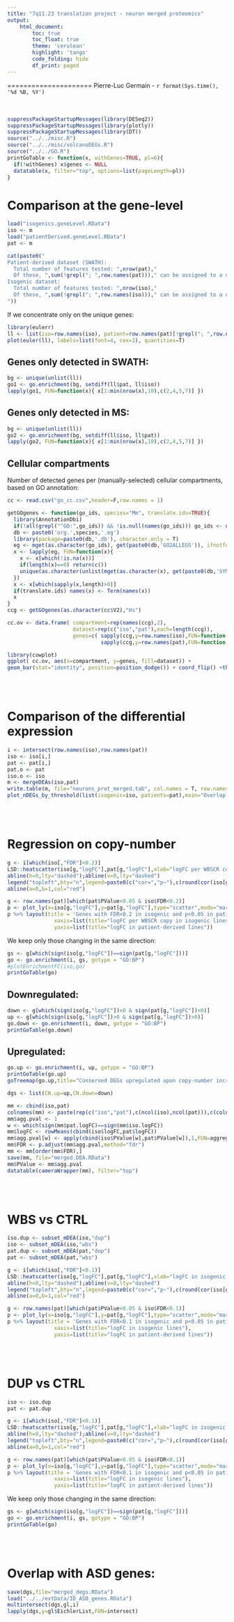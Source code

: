 ```yaml
---
title: "7q11.23 translation project - neuron merged proteomics"
output:
    html_document:
        toc: true
        toc_float: true
        theme: 'cerulean'
        highlight: 'tango'
        code_folding: hide
        df_print: paged
---
```


<style>
  .main-container {
    max-width: 1500px !important;
  }
</style>

=====================
Pierre-Luc Germain - `r format(Sys.time(), '%d %B, %Y')`
<br><br><br>



```r
suppressPackageStartupMessages(library(DESeq2))
suppressPackageStartupMessages(library(plotly))
suppressPackageStartupMessages(library(DT))
source("../../misc.R")
source("../../misc/volcanoDEGs.R")
source("../../GO.R")
printGoTable <- function(x, withGenes=TRUE, pl=6){
  if(!withGenes) x$genes <- NULL
  datatable(x, filter="top", options=list(pageLength=pl))
}
```

# Comparison at the gene-level

```r
load("isogenics.geneLevel.RData")
iso <- m
load("patientDerived.geneLevel.RData")
pat <- m

cat(paste0("
Patient-derived dataset (SWATH):
  Total number of features tested: ",nrow(pat),"
  Of these, ",sum(!grepl("; ",row.names(pat)))," can be assigned to a unique gene.
Isogenic dataset:
  Total number of features tested: ",nrow(iso),"
  Of these, ",sum(!grepl("; ",row.names(iso)))," can be assigned to a unique gene.
"))
```

If we concentrate only on the unique genes:

```r
library(eulerr)
ll <- list(iso=row.names(iso), patient=row.names(pat)[!grepl("; ",row.names(pat))])
plot(euler(ll), labels=list(font=4, cex=2), quantities=T)
```

## Genes only detected in SWATH:
```r
bg <- unique(unlist(ll))
go1 <- go.enrichment(bg, setdiff(ll$pat, ll$iso))
lapply(go1, FUN=function(x){ x[1:min(nrow(x),10),c(2,4,5,7)] })
```

## Genes only detected in MS:
```r
bg <- unique(unlist(ll))
go2 <- go.enrichment(bg, setdiff(ll$iso, ll$pat))
lapply(go2, FUN=function(x){ x[1:min(nrow(x),10),c(2,4,5,7)] })
```

## Cellular compartments

Number of detected genes per (manually-selected) cellular compartments, based on GO annotation:

```r
cc <- read.csv("go_cc.csv",header=F,row.names = 1)

getGOgenes <- function(go_ids, species="Mm", translate.ids=TRUE){
  library(AnnotationDbi)
  if(!all(grepl("^GO:",go_ids)) && !is.null(names(go_ids))) go_ids <- names(go_ids)
  db <- paste0('org.',species,'.eg')
  library(package=paste0(db,'.db'), character.only = T)
  eg <- mget(as.character(go_ids), get(paste0(db,'GO2ALLEGS')), ifnotfound=NA)
  x <- lapply(eg, FUN=function(x){ 
    x <- x[which(!is.na(x))]
    if(length(x)==0) return(c())
    unique(as.character(unlist(mget(as.character(x), get(paste0(db,'SYMBOL'))))))
  })
  x <- x[which(sapply(x,length)>0)]
  if(translate.ids) names(x) <- Term(names(x))
  x
}
ccg <- getGOgenes(as.character(cc$V2),"Hs")

cc.ov <- data.frame( compartment=rep(names(ccg),2),
                     dataset=rep(c("iso","pat"),each=length(ccg)),
                     genes=c( sapply(ccg,y=row.names(iso),FUN=function(x,y){ length(intersect(x,y)) }),
                              sapply(ccg,y=row.names(pat),FUN=function(x,y){ length(intersect(x,y)) }) ) )

library(cowplot)
ggplot( cc.ov, aes(x=compartment, y=genes, fill=dataset)) +
geom_bar(stat="identity", position=position_dodge()) + coord_flip() +theme_cowplot()
```

<br/><br/>

# Comparison of the differential expression

```r
i <- intersect(row.names(iso),row.names(pat))
iso <- iso[i,]
pat <- pat[i,]
pat.o <- pat
iso.o <- iso
m <- mergeDEAs(iso,pat)
write.table(m, file="neurons_prot_merged.tab", col.names = T, row.names = T, sep="\t", quote=F)
plot_nDEGs_by_threshold(list(isogenic=iso, patients=pat),main="Overlap of DEGs - regression on copy-number")
```

<br/><br/>

# Regression on copy-number
```r
g <- i[which(iso[,"FDR"]<0.2)]
LSD::heatscatter(iso[g,"logFC"],pat[g,"logFC"],xlab="logFC per WBSCR copy in isogenic lines", ylab="logFC in patient-derived lines", main="FDR<0.2 in isogenic regression on copynumber")
abline(h=0,lty="dashed");abline(v=0,lty="dashed") 
legend("topleft",bty="n",legend=paste0(c("cor=","p~"),c(round(cor(iso[g,"logFC"],pat[g,"logFC"]),2),format(cor.test(iso[g,"logFC"],pat[g,"logFC"])$p.value,digits=2))))
abline(a=0,b=1,col="red")
```

```r
g <- row.names(pat)[which(pat$PValue<0.05 & iso$FDR<0.2)]
p <- plot_ly(x=iso[g,"logFC"],y=pat[g,"logFC"],type="scatter",mode="markers",hoverinfo="text",hovertext=g)
p %>% layout(title = 'Genes with FDR<0.2 in isogenic and p<0.05 in patient-derived lines', 
               xaxis=list(title="logFC per WBSCR copy in isogenic lines"),
               yaxis=list(title="logFC in patient-derived lines"))
```

We keep only those changing in the same direction:

```r
gs <- g[which(sign(iso[g,"logFC"])==sign(pat[g,"logFC"]))]
go <- go.enrichment(i, gs, gotype = "GO:BP")
#plotEnrichmentFC(iso,go)
printGoTable(go)
```

## Downregulated:

```r
down <- g[which(sign(iso[g,"logFC"])<0 & sign(pat[g,"logFC"])<0)]
up <- g[which(sign(iso[g,"logFC"])>0 & sign(pat[g,"logFC"])>0)]
go.down <- go.enrichment(i, down, gotype = "GO:BP")
printGoTable(go.down)
```

## Upregulated:

```r
go.up <- go.enrichment(i, up, gotype = "GO:BP")
printGoTable(go.up)
goTreemap(go.up,title="Conserved DEGs upregulated upon copy-number increase")
```

```r
dgs <- list(CN.up=up,CN.down=down)

mm <- cbind(iso,pat)
colnames(mm) <- paste(rep(c("iso","pat"),c(ncol(iso),ncol(pat))),c(colnames(iso),colnames(pat)),sep=".")
mm$agg.pval <- 1
w <- which(sign(mm$pat.logFC)==sign(mm$iso.logFC))
mm$logFC <- rowMeans(cbind(iso$logFC,pat$logFC))
mm$agg.pval[w] <- apply(cbind(iso$PValue[w],pat$PValue[w]),1,FUN=aggregation::fisher)
mm$FDR <- p.adjust(mm$agg.pval,method="fdr")
mm <- mm[order(mm$FDR),]
save(mm, file="merged.DEA.RData")
mm$PValue <- mm$agg.pval
datatable(cameraWrapper(mm), filter="top")
```

<br/><br/>

# WBS vs CTRL

```r
iso.dup <- subset_mDEA(iso,"dup")
iso <- subset_mDEA(iso,"wbs")
pat.dup <- subset_mDEA(pat,"dup")
pat <- subset_mDEA(pat,"wbs")
```

```r
g <- i[which(iso[,"FDR"]<0.1)]
LSD::heatscatter(iso[g,"logFC"],pat[g,"logFC"],xlab="logFC in isogenic lines", ylab="logFC in patient-derived lines", main="DEGs in isogenic - WBS vs CTRL")
abline(h=0,lty="dashed");abline(v=0,lty="dashed") 
legend("topleft",bty="n",legend=paste0(c("cor=","p~"),c(round(cor(iso[g,"logFC"],pat[g,"logFC"]),2),format(cor.test(iso[g,"logFC"],pat[g,"logFC"])$p.value,digits=2))))
abline(a=0,b=1,col="red")
```

```r
g <- row.names(pat)[which(pat$PValue<0.05 & iso$FDR<0.1)]
p <- plot_ly(x=iso[g,"logFC"],y=pat[g,"logFC"],type="scatter",mode="markers",hoverinfo="text",hovertext=g)
p %>% layout(title = 'Genes with FDR<0.1 in isogenic and p<0.05 in patient-derived lines (WBS vs CTRL)', 
               xaxis=list(title="logFC in isogenic lines"),
               yaxis=list(title="logFC in patient-derived lines"))
```



<br/><br/>

# DUP vs CTRL

```r
iso <- iso.dup
pat <- pat.dup
```

```r
g <- i[which(iso[,"FDR"]<0.1)]
LSD::heatscatter(iso[g,"logFC"],pat[g,"logFC"],xlab="logFC in isogenic lines", ylab="logFC in patient-derived lines", main="DEGs in isogenic - WBS vs CTRL")
abline(h=0,lty="dashed");abline(v=0,lty="dashed") 
legend("topleft",bty="n",legend=paste0(c("cor=","p~"),c(round(cor(iso[g,"logFC"],pat[g,"logFC"]),2),format(cor.test(iso[g,"logFC"],pat[g,"logFC"])$p.value,digits=2))))
abline(a=0,b=1,col="red")
```

```r
g <- row.names(pat)[which(pat$PValue<0.05 & iso$FDR<0.1)]
p <- plot_ly(x=iso[g,"logFC"],y=pat[g,"logFC"],type="scatter",mode="markers",hoverinfo="text",hovertext=g)
p %>% layout(title = 'Genes with FDR<0.1 in isogenic and p<0.05 in patient-derived lines (WBS vs CTRL)', 
               xaxis=list(title="logFC in isogenic lines"),
               yaxis=list(title="logFC in patient-derived lines"))
```

We keep only those changing in the same direction:

```r
gs <- g[which(sign(iso[g,"logFC"])==sign(pat[g,"logFC"]))]
go <- go.enrichment(i, gs, gotype = "GO:BP")
printGoTable(go)
```

<br/><br/>


# Overlap with ASD genes:
```r
save(dgs,file="merged_degs.RData")
load("../../extData/ID_ASD_genes.RData")
multintersect(dgs,gl,i)
lapply(dgs,y=gl$EichlerList,FUN=intersect)
```
